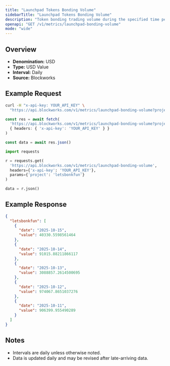 ```yaml
---
title: "Launchpad Tokens Bonding Volume"
sidebarTitle: "Launchpad Tokens Bonding Volume"
description: "Token bonding trading volume during the specified time period for given launchpad."
openapi: "GET /v1/metrics/launchpad-bonding-volume"
mode: "wide"
---
```


## Overview

- **Denomination:** USD
- **Type:** USD Value
- **Interval:** Daily
- **Source:** Blockworks

## Example Request

<CodeGroup>

```bash cURL
curl -H "x-api-key: YOUR_API_KEY" \
  "https://api.blockworks.com/v1/metrics/launchpad-bonding-volume?project=letsbonkfun"
```

```typescript TypeScript
const res = await fetch(
  'https://api.blockworks.com/v1/metrics/launchpad-bonding-volume?project=letsbonkfun',
  { headers: { 'x-api-key': 'YOUR_API_KEY' } }
)

const data = await res.json()
```

```python Python
import requests

r = requests.get(
  'https://api.blockworks.com/v1/metrics/launchpad-bonding-volume',
  headers={'x-api-key': 'YOUR_API_KEY'},
  params={'project': 'letsbonkfun'}
)

data = r.json()
```

</CodeGroup>

## Example Response

```json
{
  "letsbonkfun": [
    {
      "date": "2025-10-15",
      "value": 40330.5598561464
    },
    {
      "date": "2025-10-14",
      "value": 91015.88211866117
    },
    {
      "date": "2025-10-13",
      "value": 3088857.2614500695
    },
    {
      "date": "2025-10-12",
      "value": 974067.8651037276
    },
    {
      "date": "2025-10-11",
      "value": 906399.955490289
    }
  ]
}
```

## Notes
- Intervals are daily unless otherwise noted.
- Data is updated daily and may be revised after late-arriving data.